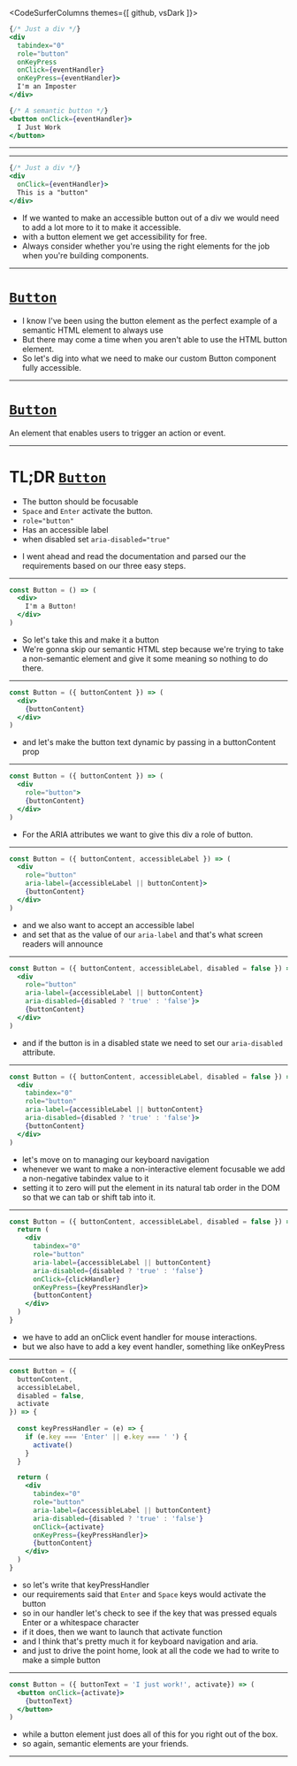 <CodeSurferColumns themes={[ github, vsDark ]}>

<Step subtitle="Semantic HTML elements are understood by assistive technologies out of the box.">

```jsx
{/* Just a div */}
<div 
  tabindex="0"
  role="button"
  onKeyPress
  onClick={eventHandler}
  onKeyPress={eventHandler}>
  I'm an Imposter
</div>
```

```jsx
{/* A semantic button */}
<button onClick={eventHandler}>
  I Just Work
</button>
```

</Step>

</CodeSurferColumns>

---
---

<CodeSurfer>

```jsx
{/* Just a div */}
<div 
  onClick={eventHandler}>
  This is a "button"
</div>
```

</CodeSurfer>

<Notes>

- If we wanted to make an accessible button out of a div we would need to add a lot more to it to make it accessible.
- with a button element we get accessibility for free.
- Always consider whether you're using the right elements for the job when you're building components. 

</Notes>

---

<Layout>

# [`Button`](https://www.w3.org/TR/2019/NOTE-wai-aria-practices-1.1-20190814/#button)

</Layout>

<Notes>

- I know I've been using the button element as the perfect example of a semantic HTML element to always use
- But there may come a time when you aren't able to use the HTML button element.
- So let's dig into what we need to make our custom Button component fully accessible.

</Notes>

---

<Layout>

# [`Button`](https://www.w3.org/TR/2019/NOTE-wai-aria-practices-1.1-20190814/#button)
An element that enables users to trigger an action or event.

</Layout>

---

<Layout>

# TL;DR [`Button`](https://www.w3.org/TR/2019/NOTE-wai-aria-practices-1.1-20190814/#button)
- The button should be focusable
- `Space` and `Enter` activate the button.
- `role="button"`
- Has an accessible label
- when disabled set `aria-disabled="true"`

</Layout>

<Notes>

- I went ahead and read the documentation and parsed our the requirements based on our three easy steps.

</Notes>

---

<CodeSurfer>

```jsx
const Button = () => (
  <div>
    I'm a Button!
  </div>
)
```

</CodeSurfer>

<Notes>

- So let's take this and make it a button
- We're gonna skip our semantic HTML step because we're trying to take a non-semantic element and give it some meaning so nothing to do there.

</Notes>

---

<CodeSurfer>

```jsx
const Button = ({ buttonContent }) => (
  <div>
    {buttonContent}
  </div>
)
```

</CodeSurfer>

<Notes>

- and let's make the button text dynamic by passing in a buttonContent prop

</Notes>

---

<CodeSurfer>

```jsx
const Button = ({ buttonContent }) => (
  <div
    role="button">
    {buttonContent}
  </div>
)
```

</CodeSurfer>

<Notes>

- For the ARIA attributes we want to give this div a role of button.

</Notes>

---

<CodeSurfer>

```jsx
const Button = ({ buttonContent, accessibleLabel }) => (
  <div
    role="button"
    aria-label={accessibleLabel || buttonContent}>
    {buttonContent}
  </div>
)
```

</CodeSurfer>

<Notes>

- and we also want to accept an accessible label
- and set that as the value of our `aria-label` and that's what screen readers will announce

</Notes>

---

<CodeSurfer>

```jsx
const Button = ({ buttonContent, accessibleLabel, disabled = false }) => (
  <div
    role="button"
    aria-label={accessibleLabel || buttonContent}
    aria-disabled={disabled ? 'true' : 'false'}>
    {buttonContent}
  </div>
)
```

</CodeSurfer>

<Notes>

- and if the button is in a disabled state we need to set our `aria-disabled` attribute.

</Notes>

---

<CodeSurfer>

```jsx
const Button = ({ buttonContent, accessibleLabel, disabled = false }) => (
  <div
    tabindex="0"
    role="button"
    aria-label={accessibleLabel || buttonContent}
    aria-disabled={disabled ? 'true' : 'false'}>
    {buttonContent}
  </div>
)
```

</CodeSurfer>

<Notes>

- let's move on to managing our keyboard navigation
- whenever we want to make a non-interactive element focusable we add a non-negative tabindex value to it
- setting it to zero will put the element in its natural tab order in the DOM so that we can tab or shift tab into it.

</Notes>

---

<CodeSurfer>

```jsx
const Button = ({ buttonContent, accessibleLabel, disabled = false }) => {
  return (
    <div
      tabindex="0"
      role="button"
      aria-label={accessibleLabel || buttonContent}
      aria-disabled={disabled ? 'true' : 'false'}
      onClick={clickHandler}
      onKeyPress={keyPressHandler}>
      {buttonContent}
    </div>
  )
}
```

</CodeSurfer>

<Notes>

- we have to add an onClick event handler for mouse interactions.
- but we also have to add a key event handler, something like onKeyPress

</Notes>

---

<CodeSurfer>

```jsx
const Button = ({ 
  buttonContent, 
  accessibleLabel, 
  disabled = false, 
  activate 
}) => {
  
  const keyPressHandler = (e) => {
    if (e.key === 'Enter' || e.key === ' ') {
      activate()
    }
  }

  return (
    <div
      tabindex="0"
      role="button"
      aria-label={accessibleLabel || buttonContent}
      aria-disabled={disabled ? 'true' : 'false'}
      onClick={activate}
      onKeyPress={keyPressHandler}>
      {buttonContent}
    </div>
  )
}
```

</CodeSurfer>

<Notes>

- so let's write that keyPressHandler
- our requirements said that `Enter` and `Space` keys would activate the button
- so in our handler let's check to see if the key that was pressed equals Enter or a whitespace character
- if it does, then we want to launch that activate function
- and I think that's pretty much it for keyboard navigation and aria.
- and just to drive the point home, look at all the code we had to write to make a simple button

</Notes>

---

<CodeSurfer>

```jsx
const Button = ({ buttonText = 'I just work!', activate}) => (
  <button onClick={activate}>
    {buttonText}
  </button>
)
```

</CodeSurfer> 

<Notes>

- while a button element just does all of this for you right out of the box.
- so again, semantic elements are your friends.

</Notes>

---

